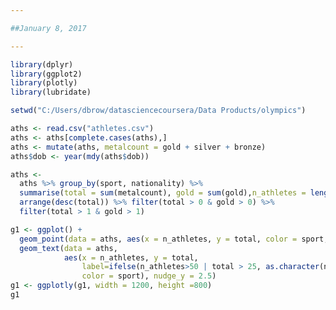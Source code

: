 ```yaml
---

##January 8, 2017

---
```


```r
library(dplyr)
library(ggplot2)
library(plotly)
library(lubridate)

setwd("C:/Users/dbrow/datasciencecoursera/Data Products/olympics")

aths <- read.csv("athletes.csv")
aths <- aths[complete.cases(aths),]
aths <- mutate(aths, metalcount = gold + silver + bronze)
aths$dob <- year(mdy(aths$dob))

aths <-
  aths %>% group_by(sport, nationality) %>%
  summarise(total = sum(metalcount), gold = sum(gold),n_athletes = length(nationality)) %>% 
  arrange(desc(total)) %>% filter(total > 0 & gold > 0) %>%
  filter(total > 1 & gold > 1)

g1 <- ggplot() + 
  geom_point(data = aths, aes(x = n_athletes, y = total, color = sport, size = gold), show.legend = FALSE) + 
  geom_text(data = aths, 
            aes(x = n_athletes, y = total, 
                label=ifelse(n_athletes>50 | total > 25, as.character(nationality),''), 
                color = sport), nudge_y = 2.5)
g1 <- ggplotly(g1, width = 1200, height =800)
g1

```

